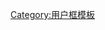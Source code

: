 {{User language-3|prof|此用戶'''经常'''说[[脏话]]，但'''仍可以控制'''。|脏话|14|9}}<noinclude>
[[Category:用户框模板]]
</noinclude>